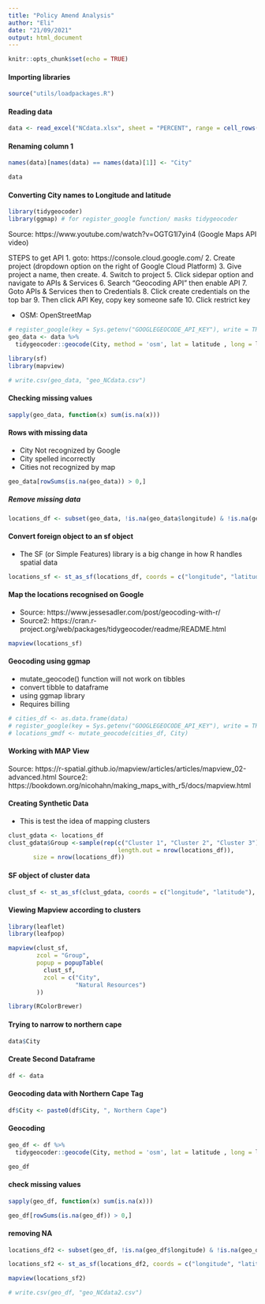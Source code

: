 ```yaml
---
title: "Policy Amend Analysis"
author: "Eli"
date: "21/09/2021"
output: html_document
---
```


```r
knitr::opts_chunk$set(echo = TRUE)
```

#### Importing libraries
```r
source("utils/loadpackages.R")
```

#### Reading data 
```r
data <- read_excel("NCdata.xlsx", sheet = "PERCENT", range = cell_rows(1:98))
```

#### Renaming column 1
```r
names(data)[names(data) == names(data)[1]] <- "City"
```


```r
data
```

#### Converting City names to Longitude and latitude
```r
library(tidygeocoder)
library(ggmap) # for register_google function/ masks tidygeocoder
```


Source: https://www.youtube.com/watch?v=OGTG1l7yin4 (Google Maps API video)

STEPS to get API
1. goto: https://console.cloud.google.com/
2. Create project (dropdown option on the right of Google Cloud Platform)
3. Give project a name, then create. 
4. Switch to project 
5. Click sidepar option and navigate to APIs & Services 
6. Search "Geocoding API" then enable API
7. Goto APIs & Services then to Credentials 
8. Click create credentials on the top bar 
9. Then click API Key, copy key someone safe
10. Click restrict key

- OSM: OpenStreetMap
```r
# register_google(key = Sys.getenv("GOOGLEGEOCODE_API_KEY"), write = TRUE)
geo_data <- data %>%
  tidygeocoder::geocode(City, method = 'osm', lat = latitude , long = longitude)
```


```r
library(sf)
library(mapview)
``` 


```r
# write.csv(geo_data, "geo_NCdata.csv")
```

#### Checking missing values
```r
sapply(geo_data, function(x) sum(is.na(x)))
```

#### Rows with missing data
- City Not recognized by Google 
- City spelled incorrectly 
- Cities not recognized by map
```r
geo_data[rowSums(is.na(geo_data)) > 0,]
```

##### Remove missing data
```r
locations_df <- subset(geo_data, !is.na(geo_data$longitude) & !is.na(geo_data$latitude))
```


#### Convert foreign object to an sf object
- The SF (or Simple Features) library is a big change in how R handles spatial data
```r
locations_sf <- st_as_sf(locations_df, coords = c("longitude", "latitude"), crs = 4326)
```

#### Map the locations recognised on Google
- Source: https://www.jessesadler.com/post/geocoding-with-r/
- Source2: https://cran.r-project.org/web/packages/tidygeocoder/readme/README.html
```r
mapview(locations_sf)
```

#### Geocoding using ggmap
- mutate_geocode() function will not work on tibbles
- convert tibble to dataframe
- using ggmap library
- Requires billing 
```r
# cities_df <- as.data.frame(data)
# register_google(key = Sys.getenv("GOOGLEGEOCODE_API_KEY"), write = TRUE)
# locations_gmdf <- mutate_geocode(cities_df, City)
```

#### Working with MAP View
Source: https://r-spatial.github.io/mapview/articles/articles/mapview_02-advanced.html
Source2: https://bookdown.org/nicohahn/making_maps_with_r5/docs/mapview.html

#### Creating Synthetic Data
- This is test the idea of mapping clusters
```r
clust_gdata <- locations_df
clust_gdata$Group <-sample(rep(c("Cluster 1", "Cluster 2", "Cluster 3"),
                               length.out = nrow(locations_df)),
       size = nrow(locations_df))
```

#### SF object of cluster data
```r
clust_sf <- st_as_sf(clust_gdata, coords = c("longitude", "latitude"), crs = 4326)
```


#### Viewing Mapview according to clusters
```r
library(leaflet)
library(leafpop)
```


```r
mapview(clust_sf,
        zcol = "Group",
        popup = popupTable(
          clust_sf,
          zcol = c("City",
                   "Natural Resources")
        ))
```


```r
library(RColorBrewer)
```


#### Trying to narrow to northern cape
```r
data$City
```


#### Create Second Dataframe
```r
df <- data
```

#### Geocoding data with Northern Cape Tag
```r
df$City <- paste0(df$City, ", Northern Cape")
```

#### Geocoding
```r
geo_df <- df %>% 
  tidygeocoder::geocode(City, method = 'osm', lat = latitude , long = longitude)
```


```r
geo_df
```

#### check missing values
```r
sapply(geo_df, function(x) sum(is.na(x)))
```


```r
geo_df[rowSums(is.na(geo_df)) > 0,]
```

#### removing NA
```r
locations_df2 <- subset(geo_df, !is.na(geo_df$longitude) & !is.na(geo_df$latitude))
```


```r
locations_sf2 <- st_as_sf(locations_df2, coords = c("longitude", "latitude"), crs = 4326)
```


```r
mapview(locations_sf2)
```


```r
# write.csv(geo_df, "geo_NCdata2.csv")
```


```r

```


```r

```


```r

```


```r

```


```r

```


```r

```


```r

```


```r

```


```r

```


```r

```


```r

```


```r

```


```r

```


```r

```


```r

```


```r

```


```r

```


```r

```


```r

```


```r

```


```r

```


```r

```


```r

```


```r

```


```r

```


```r

```


```r

```


```r

```


```r

```


```r

```


```r

```


```r

```


```r

```


```r

```


```r

```


```r

```


```r

```


```r

```


```r

```


```r

```


```r

```


```r

```


```r

```


```r

```


```r

```


```r

```


```r

```


```r

```


```r

```


```r

```


```r

```


```r

```


```r

```


```r

```


```r

```


```r

```


```r

```


```r

```


```r

```


```r

```


```r

```


```r

```


```r

```


```r

```


```r

```


```r

```


```r

```


```r

```


```r

```


```r

```


```r

```


```r

```


```r

```


```r

```


```r

```


```r

```


```r

```


```r

```


```r

```


```r

```


```r

```


```r

```


```r

```


```r

```


```r

```


```r

```


```r

```


```r

```


```r

```


```r

```


```r

```


```r

```


```r

```


```r

```


```r

```


```r

```


```r

```


```r

```


```r

```


```r

```


```r

```


```r

```


```r

```


```r

```


```r

```


```r

```


```r

```


```r

```


```r

```


```r

```


```r

```


```r

```


```r

```


```r

```


```r

```


```r

```


```r

```


```r

```


```r

```


```r

```


```r

```


```r

```


```r

```


```r

```


```r

```


```r

```


```r

```


```r

```


```r

```


```r

```


```r

```


```r

```


```r

```


```r

```


```r

```


```r

```


```r

```


```r

```


```r

```


```r

```


```r

```


```r

```


```r

```


```r

```


```r

```


```r

```


```r

```


```r

```


```r

```


```r

```


```r

```


```r

```


```r

```


```r

```


```r

```


```r

```


```r

```


```r

```


```r

```


```r

```


```r

```


```r

```


```r

```


```r

```


```r

```


```r

```


```r

```


```r

```


```r

```


```r

```


```r

```


```r

```


```r

```


```r

```


```r

```


```r

```


```r

```


```r

```


```r

```


```r

```


```r

```


```r

```



